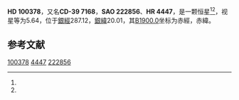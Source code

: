 {{Starbox begin
| name = HD 100378
}}
{{Starbox observe
| epoch = [[J2000.0|J2000.0]]
| constell = {{星座名待查}}<ref name=SIMBAD>{{cite web
 | url=http://simbad.u-strasbg.fr/simbad/sim-id?Ident=HR+4447
 | title =Pulsating variable Star
 | publisher=Centre de Données astronomiques de Strasbourg
 | work=SIMBAD
 | accessdate=2012-07-13}}</ref><ref name=DATA>{{cite web
 | url=http://vizier.u-strasbg.fr/viz-bin/VizieR-5?-out.add=.&-source=5050&-corr=PK=HR&-out.max=9999&HR=4447
 | title=VizieR Detailed Page
 | accessdate=2012-07-13
 | archive-date=2019-02-16
 | archive-url=https://web.archive.org/web/20190216075248/http://vizier.u-strasbg.fr/viz-bin/VizieR-5?-out.add=.&-source=5050&-corr=PK=HR&-out.max=9999&HR=4447
 | dead-url=no
 }}</ref>
| 星官 = 
| ra = {{RA|11|32|48.1}}<ref name=SIMBAD /><ref name=DATA />
| dec = {{DEC|-40|26|11}}<ref name=SIMBAD /><ref name=DATA />
| appmag_v = 5.64<ref name=SIMBAD /><ref name=DATA />
}}
{{Starbox character
| class = K6III<ref name=SIMBAD /><ref name=DATA />
| b-v = 1.58<ref name=SIMBAD /><ref name=DATA />
| u-b = 1.81<ref name=SIMBAD /><ref name=DATA />
| r-i = <ref name=SIMBAD /><ref name=DATA />
| variable = 
}}
{{Starbox astrometry
| radial_v = 1.81
| prop_mo_ra = 3
| parallax = 
| p_error = 
}}
{{Starbox catalog
| names =CD-39 7168，[[SAO星表|SAO]] 222856，[[HD星表|HD]] 100378，[[HR星表|HR]] 4447}}
{{Starbox reference |Simbad=HR+4447}}
{{Starbox end}}

'''HD 100378'''，又名'''CD-39 7168'''，'''SAO 222856'''、'''HR 4447'''，是一颗恒星<ref name=SIMBAD /><ref name=DATA />，视星等为5.64，位于[[銀道座標系|銀經]]287.12，[[銀道座標系|銀緯]]20.01，其[[B1900.0|B1900.0]]坐标为赤經{{RA|11|27|55.9}}，赤緯{{DEC|-39|20.01|8}}。

== 参考文献 ==
{{reflist}}

{{star-stub}}

[[Category:HD和HDE天體|100378]]
[[Category:HR天體|4447]]
[[Category:SAO天體|222856]]